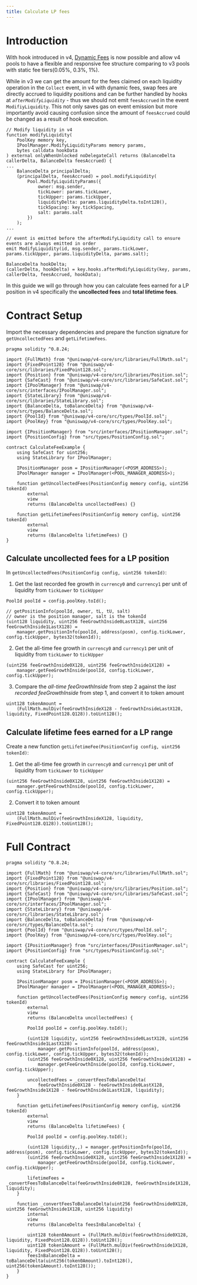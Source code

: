 ```yaml
---
title: Calculate LP fees
---
```


# Introduction

With hook introduced in v4, [Dynamic Fees](../concepts/07-dynamic-fees.mdx) is now possible and allow v4 pools to have a flexible and responsive fee structure comparing to v3 pools with static fee tiers(0.05%, 0.3%, 1%). 

While in v3 we can get the amount for the fees claimed on each liquidity operation in the `Collect` event, in v4 with dynamic fees, swap fees are directly accrued to liquidity positions and can be further handled by hooks at *`afterModifyLiquidity`* - thus we should not emit `feesAccrued` in the event `ModifiyLiquidity`. This not only saves gas on event emission but more importantly avoid causing confusion since the amount of `feesAccrued` could be changed as a result of hook execution.

```solidity
// Modify liquidity in v4
function modifyLiquidity(
    PoolKey memory key,
    IPoolManager.ModifyLiquidityParams memory params,
    bytes calldata hookData
) external onlyWhenUnlocked noDelegateCall returns (BalanceDelta callerDelta, BalanceDelta feesAccrued) {
...
    BalanceDelta principalDelta;
    (principalDelta, feesAccrued) = pool.modifyLiquidity(
        Pool.ModifyLiquidityParams({
            owner: msg.sender,
            tickLower: params.tickLower,
            tickUpper: params.tickUpper,
            liquidityDelta: params.liquidityDelta.toInt128(),
            tickSpacing: key.tickSpacing,
            salt: params.salt
        })
    );
...

// event is emitted before the afterModifyLiquidity call to ensure events are always emitted in order
emit ModifyLiquidity(id, msg.sender, params.tickLower, params.tickUpper, params.liquidityDelta, params.salt);

BalanceDelta hookDelta;
(callerDelta, hookDelta) = key.hooks.afterModifyLiquidity(key, params, callerDelta, feesAccrued, hookData);
```

In this guide we will go through how you can calculate fees earned for a LP position in v4 specifically the **uncollected fees** and **total lifetime fees**.

# Contract Setup

Import the necessary dependencies and prepare the function signature for `getUncollectedFees` and `getLifetimeFees`.

```solidity
pragma solidity ^0.8.24;

import {FullMath} from "@uniswap/v4-core/src/libraries/FullMath.sol";
import {FixedPoint128} from "@uniswap/v4-core/src/libraries/FixedPoint128.sol";
import {Position} from "@uniswap/v4-core/src/libraries/Position.sol";
import {SafeCast} from "@uniswap/v4-core/src/libraries/SafeCast.sol";
import {IPoolManager} from "@uniswap/v4-core/src/interfaces/IPoolManager.sol";
import {StateLibrary} from "@uniswap/v4-core/src/libraries/StateLibrary.sol";
import {BalanceDelta, toBalanceDelta} from "@uniswap/v4-core/src/types/BalanceDelta.sol";
import {PoolId} from "@uniswap/v4-core/src/types/PoolId.sol";
import {PoolKey} from "@uniswap/v4-core/src/types/PoolKey.sol";

import {IPositionManager} from "src/interfaces/IPositionManager.sol";
import {PositionConfig} from "src/types/PositionConfig.sol";

contract CalculateFeeExample {
    using SafeCast for uint256;
    using StateLibrary for IPoolManager;

    IPositionManager posm = IPositionManager(<POSM_ADDRESS>);
    IPoolManager manager = IPoolManager(<POOL_MANAGER_ADDRESS>);

    function getUncollectedFees(PositionConfig memory config, uint256 tokenId)
        external
        view
        returns (BalanceDelta uncollectedFees) {}

    function getLifetimeFees(PositionConfig memory config, uint256 tokenId)
        external
        view
        returns (BalanceDelta lifetimeFees) {}
}
```

## Calculate uncollected fees for a LP position

In `getUncollectedFees(PositionConfig config, uint256 tokenId)`:

1. Get the last recorded fee growth in `currency0` and `currency1` per unit of liquidity from `tickLower` to `tickUpper`
```solidity
PoolId poolId = config.poolKey.toId();

// getPositionInfo(poolId, owner, tL, tU, salt)
// owner is the position manager, salt is the tokenId
(uint128 liquidity, uint256 feeGrowthInside0LastX128, uint256 feeGrowthInside1LastX128) =
    manager.getPositionInfo(poolId, address(posm), config.tickLower, config.tickUpper, bytes32(tokenId));
```

2. Get the all-time fee growth in `currency0` and `currency1` per unit of liquidity from `tickLower` to `tickUpper`
```solidity
(uint256 feeGrowthInside0X128, uint256 feeGrowthInside1X128) = 
    manager.getFeeGrowthInside(poolId, config.tickLower, config.tickUpper);
```

3. Compare the _all-time feeGrowthInside_ from step 2 against the _last recorded feeGrowthInside_ from step 1, and convert it to token amount
```solidity
uint128 tokenAmount =
    (FullMath.mulDiv(feeGrowthInsideX128 - feeGrowthInsideLastX128, liquidity, FixedPoint128.Q128)).toUint128();
```

## Calculate lifetime fees earned for a LP range

Create a new function `getLifetimeFee(PositionConfig config, uint256 tokenId)`:

1. Get the all-time fee growth in `currency0` and `currency1` per unit of liquidity from `tickLower` to `tickUpper`

```solidity
(uint256 feeGrowthInside0X128, uint256 feeGrowthInside1X128) = 
    manager.getFeeGrowthInside(poolId, config.tickLower, config.tickUpper);
```

2. Convert it to token amount

```solidity
uint128 tokenAmount =
    (FullMath.mulDiv(feeGrowthInsideX128, liquidity, FixedPoint128.Q128)).toUint128();
```

# Full Contract

```solidity
pragma solidity ^0.8.24;

import {FullMath} from "@uniswap/v4-core/src/libraries/FullMath.sol";
import {FixedPoint128} from "@uniswap/v4-core/src/libraries/FixedPoint128.sol";
import {Position} from "@uniswap/v4-core/src/libraries/Position.sol";
import {SafeCast} from "@uniswap/v4-core/src/libraries/SafeCast.sol";
import {IPoolManager} from "@uniswap/v4-core/src/interfaces/IPoolManager.sol";
import {StateLibrary} from "@uniswap/v4-core/src/libraries/StateLibrary.sol";
import {BalanceDelta, toBalanceDelta} from "@uniswap/v4-core/src/types/BalanceDelta.sol";
import {PoolId} from "@uniswap/v4-core/src/types/PoolId.sol";
import {PoolKey} from "@uniswap/v4-core/src/types/PoolKey.sol";

import {IPositionManager} from "src/interfaces/IPositionManager.sol";
import {PositionConfig} from "src/types/PositionConfig.sol";

contract CalculateFeeExample {
    using SafeCast for uint256;
    using StateLibrary for IPoolManager;

    IPositionManager posm = IPositionManager(<POSM_ADDRESS>);
    IPoolManager manager = IPoolManager(<POOL_MANAGER_ADDRESS>);

    function getUncollectedFees(PositionConfig memory config, uint256 tokenId)
        external
        view
        returns (BalanceDelta uncollectedFees) {

        PoolId poolId = config.poolKey.toId();

        (uint128 liquidity, uint256 feeGrowthInside0LastX128, uint256 feeGrowthInside1LastX128) =
            manager.getPositionInfo(poolId, address(posm), config.tickLower, config.tickUpper, bytes32(tokenId));
        (uint256 feeGrowthInside0X128, uint256 feeGrowthInside1X128) =
            manager.getFeeGrowthInside(poolId, config.tickLower, config.tickUpper);

        uncollectedFees = _convertFeesToBalanceDelta(
            feeGrowthInside0X128 - feeGrowthInside0LastX128, feeGrowthInside1X128 - feeGrowthInside1LastX128, liquidity);
    }

    function getLifetimeFees(PositionConfig memory config, uint256 tokenId)
        external
        view
        returns (BalanceDelta lifetimeFees) {

        PoolId poolId = config.poolKey.toId();

        (uint128 liquidity,,) = manager.getPositionInfo(poolId, address(posm), config.tickLower, config.tickUpper, bytes32(tokenId));
        (uint256 feeGrowthInside0X128, uint256 feeGrowthInside1X128) =
            manager.getFeeGrowthInside(poolId, config.tickLower, config.tickUpper);

        lifetimeFees = _convertFeesToBalanceDelta(feeGrowthInside0X128, feeGrowthInside1X128, liquidity);
    }

    function _convertFeesToBalanceDelta(uint256 feeGrowthInside0X128, uint256 feeGrowthInside1X128, uint256 liquidity) 
        internal
        view 
        returns (BalanceDelta feesInBalanceDelta) {
            
        uint128 token0Amount = (FullMath.mulDiv(feeGrowthInside0X128, liquidity, FixedPoint128.Q128)).toUint128();
        uint128 token1Amount = (FullMath.mulDiv(feeGrowthInside1X128, liquidity, FixedPoint128.Q128)).toUint128();
        feesInBalanceDelta = toBalanceDelta(uint256(token0Amount).toInt128(), uint256(token1Amount).toInt128());
    }
}
```
